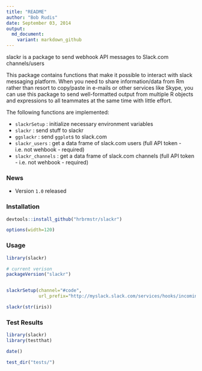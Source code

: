 ```yaml
---
title: "README"
author: "Bob Rudis"
date: September 03, 2014
output:
  md_document:
    variant: markdown_github
---
```


slackr is a package to send webhook API messages to Slack.com channels/users

This package contains functions that make it possible to
interact with slack messaging platform. When you need to share
information/data from Rm rather than resort to copy/paste in e-mails
or other services like Skype, you can use this package to send
well-formatted output from multiple R objects and expressions
to all teammates at the same time with little effort.

The following functions are implemented:

- `slackrSetup` : initialize necessary environment variables
- `slackr` : send stuff to slackr
- `ggslackr` : send `ggplot`s to slack.com
- `slackr_users` : get a data frame of slack.com users (full API token - i.e. not wehbook - required)
- `slackr_channels` : get a data frame of slack.com channels (full API token - i.e. not wehbook - required)

### News

- Version `1.0` released

### Installation

```r
devtools::install_github("hrbrmstr/slackr")
```

```r
options(width=120)
```

### Usage

```r
library(slackr)

# current verison
packageVersion("slackr")


slackrSetup(channel="#code", 
            url_prefix="http://myslack.slack.com/services/hooks/incoming-webhook?")

slackr(str(iris))

```

### Test Results

```r
library(slackr)
library(testthat)

date()

test_dir("tests/")
```

